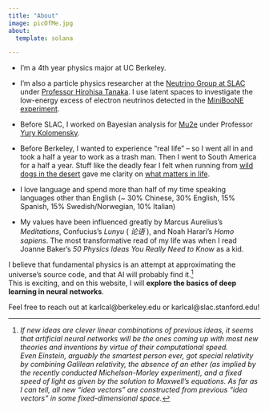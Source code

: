 ```yaml
---
title: "About"
image: picOfMe.jpg
about:
  template: solana

--- 
```

- I’m a 4th year physics major at UC Berkeley. 

- I'm also a particle physics researcher at the [Neutrino Group at SLAC](https://web.slac.stanford.edu/neutrino/) under [Professor Hirohisa Tanaka](https://profiles.stanford.edu/hirohisa-tanaka). 
I use latent spaces to investigate the low-energy excess of electron neutrinos detected in the [MiniBooNE experiment](https://en.wikipedia.org/wiki/MiniBooNE). 

- Before SLAC, I worked on Bayesian analysis for [Mu2e](https://mu2e.fnal.gov/) under Professor [Yury Kolomensky]([https://physics.berkeley.edu/people/faculty/yury-kolomensky]). 

- Before Berkeley, I wanted to experience "real life" -- so I went all in and took a half a year to work as a trash man.
Then I went to South America for a half a year.
Stuff like the deadly fear I felt when running from [wild dogs in the desert](desert_around_arequipa.jpg) gave me clarity on [what matters in life](friends_n_fam.jpg). 

- I love language and spend more than half of my time speaking languages other than English (~ 30% Chinese, 30% English, 15% Spanish, 15% Swedish/Norwegian, 10% Italian)

- My values have been influenced greatly by Marcus Aurelius's *Meditations*, Confucius's *Lunyu* ( *论语* ), and Noah Harari's *Homo sapiens*. 
The most transformative read of my life was when I read Joanne Baker's *50 Physics Ideas You Really Need to Know* as a kid.

I believe that fundamental physics is an attempt at approximating the universe's source code, and that AI will probably find it.[^1]  
This is exciting, and on this website, I will **explore the basics of deep learning in neural networks**. 

Feel free to reach out at karlcal@berkeley.edu or karlcal@slac.stanford.edu! 


[^1]: *If new ideas are clever linear combinations of previous ideas, it seems that artificial neural networks will be the ones coming up with most new theories and inventions by virtue of their computational speed.  
Even Einstein, arguably the smartest person ever, got special relativity by combining Galilean relativity, the absence of an ether (as implied by the recently conducted Michelson-Morley experiment), and a fixed speed of light as given by the solution to Maxwell's equations. 
As far as I can tell, all new "idea vectors" are constructed from previous "idea vectors" in some fixed-dimensional space.*  

